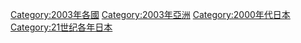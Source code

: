 {{Commonscat|2003 in Japan}}
{{Year by category
|m=2
|c=0
|d=0
|y=3
|cat=日本
|sortkey=Japan
|parent=21世纪各年日本
|subcat=2003年亞洲
}}

[[Category:2003年各國|Category:2003年各國]]
[[Category:2003年亞洲|Category:2003年亞洲]]
[[Category:2000年代日本|Category:2000年代日本]]
[[Category:21世纪各年日本|Category:21世纪各年日本]]
